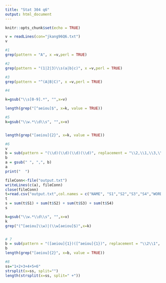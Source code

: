 ---
title: "Stat 304 q6"
output: html_document
---

```{r setup, include=FALSE}
knitr::opts_chunk$set(echo = TRUE)
```

```{r}
v = readLines(con="jkang96Q6.txt")
v


```

```{r}
#1
grep(pattern = "A", x =v,perl = TRUE)

#2
grep(pattern = "(1|2|3)\\s(a|b|c)", x =v,perl = TRUE)

#3
grep(pattern = "^(A|B|C)", x =v,perl = TRUE)


```

```{r}
#4

k=gsub("\\s[0-9].*", "",x=v)

length(grep("[^aeiou]$", x=k, value = TRUE))

```


```{r}
#5
k=gsub("\\w.*\\d\\s", "",x=v)


length(grep("[aeiou]{2}", x=k, value = TRUE))
```


```{r}
#6
v
b = sub(pattern = "(\\d)(\\d)(\\d)(\\d)", replacement = "\\2,\\1,\\3,\\4", x = v)
b
a = gsub(" ", ",", b)
a
print("  ")

fileConn<-file("output.txt")
writeLines(c(a), fileConn)
close(fileConn)
t=read.csv("output.txt",col.names = c("NAME", "S1","S2","S3","S4","WORD"),header = FALSE)
t
s = sum(t$S1) + sum(t$S2) + sum(t$S3) + sum(t$S4)
s
```


```{r}
k=gsub("\\w.*\\d\\s", "",x=v)
k
grep("(^[aeiou]\\w)|(\\w[aeiou]$)",x=k)


# 7
b = sub(pattern = "([aeiou]{1})([^aeiou]{1})", replacement = "\\2\\1", x = k)
b
length(grep("[aeiou]{2}", x=b, value = TRUE))
```


```{r}
#8
ss="1+2+3+4+5+6"
strsplit(x=ss, split="")
length(strsplit(x=ss, split=" +"))
```